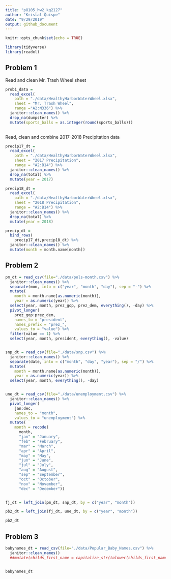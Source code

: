 ```yaml
---
title: "p8105_hw2_kq2127"
author: "Kristal Quispe"
date: "9/29/2019"
output: github_document
---
```



```r
knitr::opts_chunk$set(echo = TRUE)

library(tidyverse)
library(readxl)
```

## Problem 1

Read and clean Mr. Trash Wheel sheet

```r
prob1_data = 
  read_excel(
    path = "./data/HealthyHarborWaterWheel.xlsx",
    sheet = "Mr. Trash Wheel",
    range ="A2:N336") %>% 
  janitor::clean_names() %>% 
  drop_na(dumpster) %>% 
  mutate(sports_balls = as.integer(round(sports_balls)))
 
```

Read, clean and combine 2017-2018 Precipitation data

```r
precip17_dt = 
  read_excel(
    path = "./data/HealthyHarborWaterWheel.xlsx",
    sheet = "2017 Precipitation",
    range = "A2:B14") %>% 
  janitor::clean_names() %>% 
  drop_na(total) %>% 
  mutate(year = 2017)

precip18_dt = 
  read_excel(
    path = "./data/HealthyHarborWaterWheel.xlsx",
    sheet = "2018 Precipitation",
    range = "A2:B14") %>% 
  janitor::clean_names() %>% 
  drop_na(total) %>% 
  mutate(year = 2018)

precip_dt =
  bind_rows(
    precip17_dt,precip18_dt) %>%
  janitor::clean_names() %>% 
  mutate(month = month.name[month])
```

## Problem 2

```r
pm_dt = read_csv(file="./data/pols-month.csv") %>% 
  janitor::clean_names() %>% 
  separate(mon, into = c("year", "month", "day"), sep = "-") %>% 
  mutate(
    month = month.name[as.numeric(month)],
    year = as.numeric(year)) %>% 
  select(year, month, prez_gop, prez_dem, everything(), -day) %>% 
  pivot_longer(
    prez_gop:prez_dem,
    names_to = "president",
    names_prefix = "prez_",
    values_to = "value") %>% 
  filter(value == 1) %>% 
  select(year, month, president, everything(), -value)


snp_dt = read_csv(file="./data/snp.csv") %>% 
  janitor::clean_names() %>% 
  separate(date, into = c("month", "day", "year"), sep = "/") %>% 
  mutate(
    month = month.name[as.numeric(month)],
    year = as.numeric(year)) %>% 
  select(year, month, everything(), -day)


une_dt = read_csv(file="./data/unemployment.csv") %>% 
  janitor::clean_names() %>% 
  pivot_longer(
    jan:dec,
    names_to = "month",
    values_to = "unemployment") %>% 
  mutate(
    month = recode(
      month,
      "jan" = "January",
      "feb" = "February",
      "mar" = "March",
      "apr" = "April",
      "may" = "May",
      "jun" = "June",
      "jul" = "July",
      "aug" = "August",
      "sep" = "September",
      "oct" = "October",
      "nov" = "November",
      "dec" = "December"))


fj_dt = left_join(pm_dt, snp_dt, by = c("year", "month"))

pb2_dt = left_join(fj_dt, une_dt, by = c("year", "month"))

pb2_dt
```

## Problem 3

```r
babynames_dt = read_csv(file="./data/Popular_Baby_Names.csv") %>% 
  janitor::clean_names()
  ##mutate(childs_first_name = capitalize_str(tolower(childs_first_name))) trying to capatilize first letter of word only
         

babynames_dt
```



